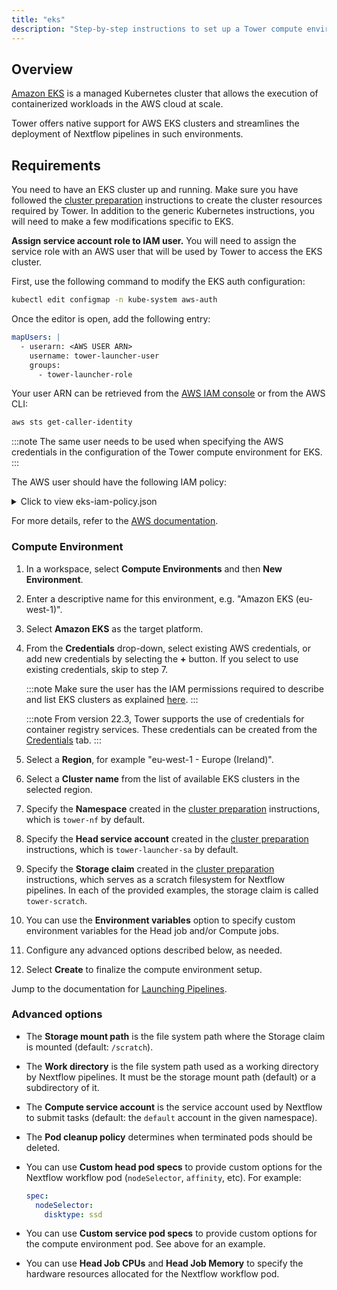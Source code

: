 ```yaml
---
title: "eks"
description: "Step-by-step instructions to set up a Tower compute environment for Amazon EKS clusters"
---
```


## Overview

[Amazon EKS](https://aws.amazon.com/eks/) is a managed Kubernetes cluster that allows the execution of containerized workloads in the AWS cloud at scale.

Tower offers native support for AWS EKS clusters and streamlines the deployment of Nextflow pipelines in such environments.

## Requirements

You need to have an EKS cluster up and running. Make sure you have followed the [cluster preparation](../compute-envs/k8s.mdx#cluster-preparation) instructions to create the cluster resources required by Tower. In addition to the generic Kubernetes instructions, you will need to make a few modifications specific to EKS.

**Assign service account role to IAM user.** You will need to assign the service role with an AWS user that will be used by Tower to access the EKS cluster.

First, use the following command to modify the EKS auth configuration:

```bash
kubectl edit configmap -n kube-system aws-auth
```

Once the editor is open, add the following entry:

```yaml
mapUsers: |
  - userarn: <AWS USER ARN>
    username: tower-launcher-user
    groups:
      - tower-launcher-role
```

Your user ARN can be retrieved from the [AWS IAM console](https://console.aws.amazon.com/iam) or from the AWS CLI:

```bash
aws sts get-caller-identity
```

:::note
The same user needs to be used when specifying the AWS credentials in the configuration of the Tower compute environment for EKS.
:::

The AWS user should have the following IAM policy:

<details>
    <summary>Click to view eks-iam-policy.json</summary>
    ```yaml
     "docs/_templates/eks/eks-iam-policy.json"
    ```
</details>

For more details, refer to the [AWS documentation](https://docs.aws.amazon.com/eks/latest/userguide/add-user-role.html).

### Compute Environment

1. In a workspace, select **Compute Environments** and then **New Environment**.

2. Enter a descriptive name for this environment, e.g. "Amazon EKS (eu-west-1)".

3. Select **Amazon EKS** as the target platform.

4. From the **Credentials** drop-down, select existing AWS credentials, or add new credentials by selecting the **+** button. If you select to use existing credentials, skip to step 7.

   :::note
   Make sure the user has the IAM permissions required to describe and list EKS clusters as explained [here](#requirements).
   :::

   :::note
   From version 22.3, Tower supports the use of credentials for container registry services. These credentials can be created from the [Credentials](../credentials/overview.mdx) tab.
   :::

5. Select a **Region**, for example "eu-west-1 - Europe (Ireland)".

6. Select a **Cluster name** from the list of available EKS clusters in the selected region.

7. Specify the **Namespace** created in the [cluster preparation](#cluster-preparation) instructions, which is `tower-nf` by default.

8. Specify the **Head service account** created in the [cluster preparation](#cluster-preparation) instructions, which is `tower-launcher-sa` by default.

9. Specify the **Storage claim** created in the [cluster preparation](#cluster-preparation) instructions, which serves as a scratch filesystem for Nextflow pipelines. In each of the provided examples, the storage claim is called `tower-scratch`.

10. You can use the **Environment variables** option to specify custom environment variables for the Head job and/or Compute jobs.

11. Configure any advanced options described below, as needed.

12. Select **Create** to finalize the compute environment setup.

Jump to the documentation for [Launching Pipelines](../launch/launchpad.mdx).

### Advanced options

- The **Storage mount path** is the file system path where the Storage claim is mounted (default: `/scratch`).

- The **Work directory** is the file system path used as a working directory by Nextflow pipelines. It must be the storage mount path (default) or a subdirectory of it.

- The **Compute service account** is the service account used by Nextflow to submit tasks (default: the `default` account in the given namespace).

- The **Pod cleanup policy** determines when terminated pods should be deleted.

- You can use **Custom head pod specs** to provide custom options for the Nextflow workflow pod (`nodeSelector`, `affinity`, etc). For example:

  ```yaml
  spec:
    nodeSelector:
      disktype: ssd
  ```

- You can use **Custom service pod specs** to provide custom options for the compute environment pod. See above for an example.

- You can use **Head Job CPUs** and **Head Job Memory** to specify the hardware resources allocated for the Nextflow workflow pod.
